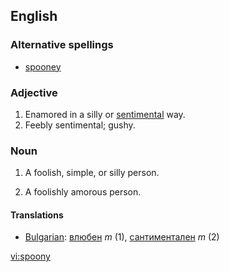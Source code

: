 ==English==

===Alternative spellings===
*[[spooney]]

===Adjective===
{{en-adj|spoon|ier}}

# Enamored in a silly or [[sentimental]] way. 
# Feebly sentimental; gushy.

===Noun===
{{en-noun|spoonies}}

#{{informal}} A foolish, simple, or silly person.
#{{informal}} A foolishly amorous person.

====Translations====
*[[Bulgarian]]: [[влюбен]] ''m'' (1), [[сантиментален]] ''m'' (2)

[[vi:spoony]]